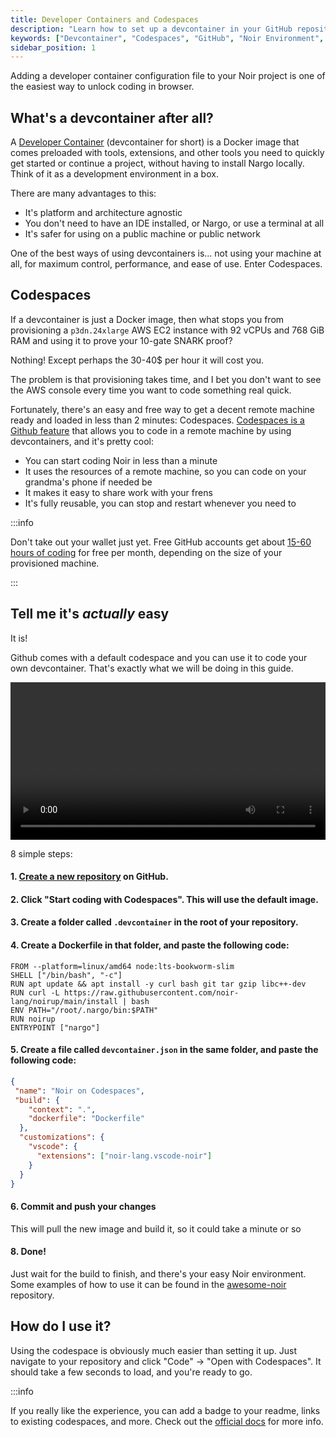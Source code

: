 ```yaml
---
title: Developer Containers and Codespaces
description: "Learn how to set up a devcontainer in your GitHub repository for a seamless coding experience with Codespaces. Follow our easy 8-step guide to create your own Noir environment without installing Nargo locally."
keywords: ["Devcontainer", "Codespaces", "GitHub", "Noir Environment", "Docker Image", "Development Environment", "Remote Coding", "GitHub Codespaces", "Noir Programming", "Nargo", "VSCode Extensions", "Noirup"]
sidebar_position: 1
---
```


Adding a developer container configuration file to your Noir project is one of the easiest way to unlock coding in browser.

## What's a devcontainer after all?

A [Developer Container](https://containers.dev/) (devcontainer for short) is a Docker image that comes preloaded with tools, extensions, and other tools you need to quickly get started or continue a project, without having to install Nargo locally. Think of it as a development environment in a box.

There are many advantages to this:

- It's platform and architecture agnostic
- You don't need to have an IDE installed, or Nargo, or use a terminal at all
- It's safer for using on a public machine or public network

One of the best ways of using devcontainers is... not using your machine at all, for maximum control, performance, and ease of use.
Enter Codespaces.

## Codespaces

If a devcontainer is just a Docker image, then what stops you from provisioning a `p3dn.24xlarge` AWS EC2 instance with 92 vCPUs and 768 GiB RAM and using it to prove your 10-gate SNARK proof? 

Nothing! Except perhaps the 30-40$ per hour it will cost you. 

The problem is that provisioning takes time, and I bet you don't want to see the AWS console every time you want to code something real quick.

Fortunately, there's an easy and free way to get a decent remote machine ready and loaded in less than 2 minutes: Codespaces. [Codespaces is a Github feature](https://github.com/features/codespaces) that allows you to code in a remote machine by using devcontainers, and it's pretty cool:

- You can start coding Noir in less than a minute
- It uses the resources of a remote machine, so you can code on your grandma's phone if needed be
- It makes it easy to share work with your frens
- It's fully reusable, you can stop and restart whenever you need to

:::info

Don't take out your wallet just yet. Free GitHub accounts get about [15-60 hours of coding](https://github.com/features/codespaces) for free per month, depending on the size of your provisioned machine.

:::

## Tell me it's _actually_ easy

It is!

Github comes with a default codespace and you can use it to code your own devcontainer. That's exactly what we will be doing in this guide.

<video width="100%" height="auto" controls>
  <source src={require('@site/static/video/how-tos/devcontainer.mp4').default} type="video/mp4" />
  Your browser does not support the video tag.
</video>

8 simple steps:

#### 1. <a href="https://github.com/new" target="_blank">Create a new repository</a> on GitHub.

#### 2. Click "Start coding with Codespaces". This will use the default image.

#### 3. Create a folder called `.devcontainer` in the root of your repository.

#### 4. Create a Dockerfile in that folder, and paste the following code:

```docker
FROM --platform=linux/amd64 node:lts-bookworm-slim
SHELL ["/bin/bash", "-c"]
RUN apt update && apt install -y curl bash git tar gzip libc++-dev
RUN curl -L https://raw.githubusercontent.com/noir-lang/noirup/main/install | bash
ENV PATH="/root/.nargo/bin:$PATH"
RUN noirup
ENTRYPOINT ["nargo"]
```
#### 5. Create a file called `devcontainer.json` in the same folder, and paste the following code:

```json
{
 "name": "Noir on Codespaces",
 "build": {
    "context": ".",
    "dockerfile": "Dockerfile"
  },
  "customizations": {
    "vscode": {
      "extensions": ["noir-lang.vscode-noir"]
    }
  }
}
```
#### 6. Commit and push your changes

This will pull the new image and build it, so it could take a minute or so

#### 8. Done!   
Just wait for the build to finish, and there's your easy Noir environment. Some examples of how to use it can be found in the [awesome-noir](https://github.com/noir-lang/awesome-noir?tab=readme-ov-file#boilerplates) repository.

## How do I use it?

Using the codespace is obviously much easier than setting it up. 
Just navigate to your repository and click "Code" -> "Open with Codespaces". It should take a few seconds to load, and you're ready to go.

:::info

If you really like the experience, you can add a badge to your readme, links to existing codespaces, and more. 
Check out the [official docs](https://docs.github.com/en/codespaces/setting-up-your-project-for-codespaces/setting-up-your-repository/facilitating-quick-creation-and-resumption-of-codespaces) for more info.
